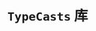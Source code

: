# `TypeCasts` 库

```solidity file=<rootDir>/node_modules/@hyperlane-xyz/core/contracts/libs/TypeCasts.sol
```

